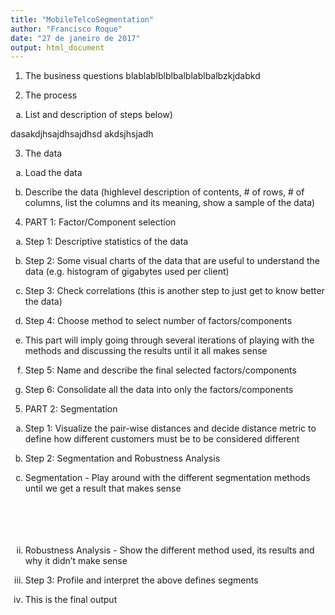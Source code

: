 ```yaml
---
title: "MobileTelcoSegmentation"
author: "Francisco Roque"
date: "27 de janeiro de 2017"
output: html_document
---
```


1)	The business questions
blablablblblbalblablbalbzkjdabkd

2)	The process
a.	List and description of steps below)

dasakdjhsajdhsajdhsd
akdsjhsjadh

3)	The data
a.	Load the data



b.	Describe the data (highlevel description of contents, # of rows, # of columns, list the columns and its meaning, show a sample of the data)



4)	PART 1: Factor/Component selection

a.	Step 1: Descriptive statistics of the data



b.	Step 2: Some visual charts of the data that are useful to understand the data (e.g. histogram of gigabytes used per client)




c.	Step 3: Check correlations (this is another step to just get to know better the data)



d.	Step 4: Choose method to select number of factors/components

i.	This part will imply going through several iterations of playing with the methods and discussing the results until it all makes sense




e.	Step 5: Name and describe the final selected factors/components




f.	Step 6: Consolidate all the data into only the factors/components




5)	PART 2: Segmentation

a.	Step 1: Visualize the pair-wise distances and decide distance metric to define how different customers must be to be considered different




b.	Step 2: Segmentation and Robustness Analysis

i.	Segmentation - Play around with the different segmentation methods until we get a result that makes sense
<br>
<br>
<br>
<br>
<br>
ii.	Robustness Analysis - Show the different method used, its results and why it didn’t make sense






c.	Step 3: Profile and interpret the above defines segments
i.	This is the final output
